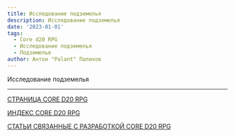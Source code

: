 ```yaml
---
title: Исследование подземелья
description: Исследование подземелья
date: '2023-01-01'
tags:
  - Core d20 RPG
  - Исследование подземелья
  - Подземелье
author: Антон "Palant" Палихов
---
```


Исследование подземелья

---

[СТРАНИЦА CORE D20 RPG](https://cyborgsandmages.com/cored20rpg/)

[ИНДЕКС CORE D20 RPG](https://cyborgsandmages.com/cored20rpg/1)

[СТАТЬИ СВЯЗАННЫЕ С РАЗРАБОТКОЙ CORE D20 RPG](https://cyborgsandmages.com/core-d20/1)
